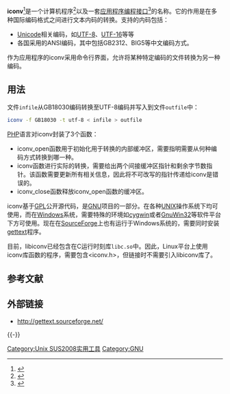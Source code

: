 {{lowercase}}
{{NoteTA|G1=IT}}
'''iconv'''<ref>{{cite web|url=http://astrostatistics.psu.edu/su07/R/html/base/html/iconv.html|title=R: Convert Character Vector between Encodings|author=|date=|website=astrostatistics.psu.edu|accessdate=21 April 2018|archive-date=2020-10-31|archive-url=https://web.archive.org/web/20201031005810/https://astrostatistics.psu.edu/su07/R/html/base/html/iconv.html|dead-url=no}}</ref>是一个计算机程序<ref>{{cite web|url=http://pubs.opengroup.org/onlinepubs/9699919799/utilities/iconv.html|title=iconv|author=|date=|website=pubs.opengroup.org|accessdate=21 April 2018|archive-date=2020-10-28|archive-url=https://web.archive.org/web/20201028210908/https://pubs.opengroup.org/onlinepubs/9699919799/utilities/iconv.html|dead-url=no}}</ref>以及一套[[应用程序编程接口|应用程序编程接口]]<ref>{{cite web|url=http://www.opengroup.org/onlinepubs/009695399/functions/iconv.html|title=iconv|author=|date=|website=www.opengroup.org|accessdate=21 April 2018|archive-date=2010-12-08|archive-url=https://web.archive.org/web/20101208080641/http://www.opengroup.org/onlinepubs/009695399/functions/iconv.html|dead-url=no}}</ref>的名称。它的作用是在多种国际编码格式之间进行文本内码的转换。支持的内码包括：
*[[Unicode|Unicode]]相关编码，如[[UTF-8|UTF-8]]、[[UTF-16|UTF-16]]等等
*各国采用的ANSI编码，其中包括GB2312、BIG5等中文编码方式。

作为应用程序的iconv采用命令行界面，允许将某种特定编码的文件转换为另一种编码。

== 用法 ==

文件<code>infile</code>从GB18030编码转换至UTF-8编码并写入到文件<code>outfile</code>中：

<syntaxhighlight lang="bash">
iconv -f GB18030 -t utf-8 < infile > outfile
</syntaxhighlight>

[http://www.php.net/manual/zh/book.iconv.php PHP]{{Wayback|url=http://www.php.net/manual/zh/book.iconv.php |date=20201208004611 }}语言对iconv封装了3个函数：

*iconv_open函数用于初始化用于转换的内部缓冲区，需要指明需要从何种编码方式转换到哪一种。
*iconv函数进行实际的转换，需要给出两个间接缓冲区指针和剩余字节数指针。该函数需要更新所有相关信息，因此将不可改写的指针传递给iconv是错误的。
*iconv_close函数释放iconv_open函数的缓冲区。

iconv基于[[GPL|GPL]]公开源代码，是[[GNU|GNU]]项目的一部分。在各种[[UNIX|UNIX]]操作系统下均可使用，而在[[Windows|Windows]]系统，需要特殊的环境如[[cygwin|cygwin]]或者[[GnuWin32|GnuWin32]]等软件平台下方可使用。现在在[[SourceForge|SourceForge]]上也有运行于Windows系统的，需要同时安装[[gettext|gettext]]程序。

目前，libiconv已经包含在C运行时刻库<code>libc.so</code>中。因此，Linux平台上使用iconv库函数的程序，需要包含<iconv.h>，但链接时不需要引入libiconv库了。
== 参考文献 ==
{{Reflist}}

== 外部链接 ==
* http://gettext.sourceforge.net/{{Wayback|url=http://gettext.sourceforge.net/ |date=20190924143150 }}

{{-}}
{{Unix命令}}

[[Category:Unix_SUS2008实用工具|Category:Unix SUS2008实用工具]]
[[Category:GNU|Category:GNU]]